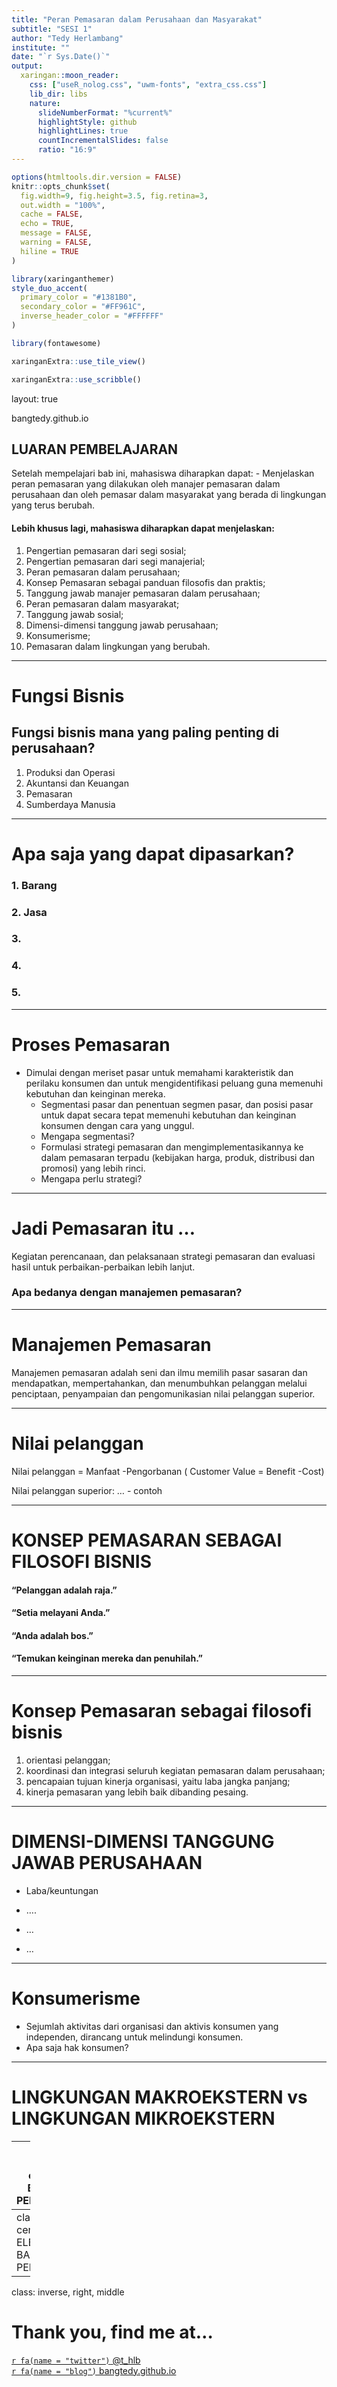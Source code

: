 ```yaml
---
title: "Peran Pemasaran dalam Perusahaan dan Masyarakat"
subtitle: "SESI 1"
author: "Tedy Herlambang"
institute: ""
date: "`r Sys.Date()`"
output:
  xaringan::moon_reader:
    css: ["useR_nolog.css", "uwm-fonts", "extra_css.css"]
    lib_dir: libs
    nature:
      slideNumberFormat: "%current%"
      highlightStyle: github
      highlightLines: true
      countIncrementalSlides: false
      ratio: "16:9"
---
```


```r
options(htmltools.dir.version = FALSE)
knitr::opts_chunk$set(
  fig.width=9, fig.height=3.5, fig.retina=3,
  out.width = "100%",
  cache = FALSE,
  echo = TRUE,
  message = FALSE, 
  warning = FALSE,
  hiline = TRUE
)
```

```r
library(xaringanthemer)
style_duo_accent(
  primary_color = "#1381B0",
  secondary_color = "#FF961C",
  inverse_header_color = "#FFFFFF"
)
```

```r
library(fontawesome)
```

```r
xaringanExtra::use_tile_view()
```

```r
xaringanExtra::use_scribble()
```
layout: true

<div class="my-footer"><span>bangtedy.github.io</span></div>

<!-- this adds the link footer to all slides, depends on my-footer class in css-->
---

##  LUARAN PEMBELAJARAN
Setelah mempelajari bab ini, mahasiswa diharapkan dapat: 
- Menjelaskan peran pemasaran yang dilakukan oleh manajer pemasaran dalam perusahaan dan oleh pemasar dalam masyarakat yang berada di lingkungan yang terus
berubah.

####  Lebih khusus lagi, mahasiswa diharapkan dapat menjelaskan:
1. Pengertian pemasaran dari segi sosial;
2. Pengertian pemasaran dari segi manajerial;
3. Peran pemasaran dalam perusahaan;
4. Konsep Pemasaran sebagai panduan filosofis dan praktis;
5. Tanggung jawab manajer pemasaran dalam perusahaan;
6. Peran pemasaran dalam masyarakat;
7. Tanggung jawab sosial;
8. Dimensi-dimensi tanggung jawab perusahaan;
9. Konsumerisme;
10. Pemasaran dalam lingkungan yang berubah.

---

#  Fungsi Bisnis

## Fungsi bisnis mana yang paling penting di perusahaan?

1. Produksi dan Operasi 
2. Akuntansi dan Keuangan
3. Pemasaran
4. Sumberdaya Manusia

---


# Apa saja yang dapat dipasarkan?

### 1. Barang
### 2. Jasa
### 3.
### 4.
### 5.

---

# Proses Pemasaran

- Dimulai dengan meriset pasar untuk memahami karakteristik dan perilaku konsumen dan untuk mengidentifikasi peluang guna memenuhi kebutuhan dan keinginan mereka.
  + Segmentasi pasar dan penentuan segmen pasar, dan posisi pasar untuk dapat secara tepat memenuhi kebutuhan dan keinginan konsumen dengan cara yang unggul. 
  + Mengapa segmentasi?
  + Formulasi strategi pemasaran dan mengimplementasikannya ke dalam pemasaran terpadu (kebijakan harga, produk, distribusi dan promosi) yang lebih rinci. 
  + Mengapa perlu strategi?

---


# Jadi Pemasaran itu ...

Kegiatan perencanaan, dan pelaksanaan strategi pemasaran dan evaluasi hasil untuk perbaikan-perbaikan
lebih lanjut.

### Apa bedanya dengan manajemen pemasaran?

---

# Manajemen Pemasaran

Manajemen pemasaran adalah seni dan ilmu memilih pasar sasaran dan mendapatkan, mempertahankan, dan menumbuhkan pelanggan melalui penciptaan, penyampaian dan pengomunikasian nilai pelanggan superior.

---


# Nilai pelanggan

Nilai pelanggan = Manfaat -Pengorbanan
( Customer Value = Benefit -Cost)

Nilai pelanggan superior: ...
 - contoh

---


# KONSEP PEMASARAN SEBAGAI FILOSOFI BISNIS

#### “Pelanggan adalah raja.”

#### “Setia melayani Anda.”

#### “Anda adalah bos.”

#### “Temukan keinginan mereka dan penuhilah.”

---

# Konsep Pemasaran sebagai filosofi bisnis

1. orientasi pelanggan;
2. koordinasi dan integrasi seluruh kegiatan pemasaran dalam perusahaan;
3. pencapaian tujuan kinerja organisasi, yaitu laba jangka panjang;
4. kinerja pemasaran yang lebih baik dibanding pesaing.

---


# DIMENSI-DIMENSI TANGGUNG JAWAB PERUSAHAAN

- Laba/keuntungan

- ....

- ...

- ...

---



# Konsumerisme
- Sejumlah aktivitas dari organisasi dan aktivis konsumen yang independen, dirancang untuk melindungi konsumen.
- Apa saja hak konsumen?

---


# LINGKUNGAN MAKROEKSTERN vs LINGKUNGAN MIKROEKSTERN

---
class: middle, center
# BAURAN PEMASARAN

```r
knitr::include_graphics("img/bauran_pemasaran.png")
```

---
class: middle, center
### ELEMEN BAURAN PEMASARAN
```r
knitr::include_graphics("img/tabel_elemen_bauran.png")
```
---

class: inverse, right, middle


# Thank you, find me at...

[`r fa(name = "twitter")` @t_hlb](http://twitter.com/t_hlb)  
[`r fa(name = "blog")` bangtedy.github.io](https://bangtedy.github.io)





